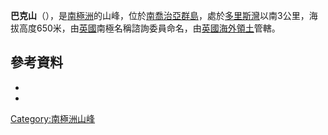 {{Orphan|time=2014-06-16T01:49:29+00:00}}

{{coord|54|29|S|36|7|W|source:GNIS|display=title}}

'''巴克山'''（{{lang-en|Mount Back}}），是[[南極洲|南極洲]]的山峰，位於[[南喬治亞群島|南喬治亞群島]]，處於[[多里斯灣|多里斯灣]]以南3公里，海拔高度650米，由[[英國|英國]]南極名稱諮詢委員命名，由[[英國海外領土|英國海外領土]]管轄。

==參考資料==
*{{cite gnis | type = antarid | id = 815| name = Mount Back| accessdate = 2013-11-11}}
*{{usgs-gazetteer|id=815}}

[[Category:南極洲山峰|Category:南極洲山峰]]


{{Antarctica-geo-stub}}